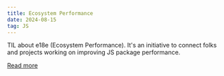 ```yaml
---
title: Ecosystem Performance
date: 2024-08-15
tag: JS
---
```


TIL about e18e (Ecosystem Performance). It's an initiative to connect folks and
projects working on improving JS package performance.

[Read more](https://e18e.dev/)
